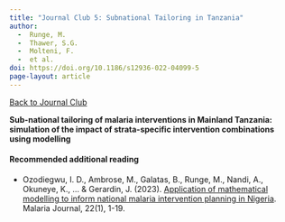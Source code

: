 ```yaml
---
title: "Journal Club 5: Subnational Tailoring in Tanzania"
author: 
  -  Runge, M.
  -  Thawer, S.G.
  -  Molteni, F. 
  -  et al. 
doi: https://doi.org/10.1186/s12936-022-04099-5
page-layout: article
---
```

[[Back to Journal Club](../journal_club.qmd)]{.aside}

**Sub-national tailoring of malaria interventions in Mainland Tanzania: simulation of the impact of strata-specific intervention combinations using modelling**

#### Recommended additional reading

-   Ozodiegwu, I. D., Ambrose, M., Galatas, B., Runge, M., Nandi, A., Okuneye, K., ... & Gerardin, J. (2023). [Application of mathematical modelling to inform national malaria intervention planning in Nigeria](https://doi.org/10.1186/s12936-023-04563-w). Malaria Journal, 22(1), 1-19.
